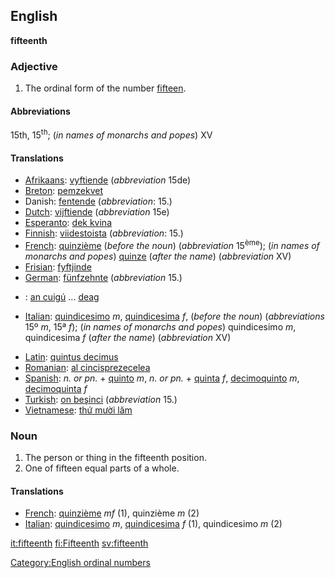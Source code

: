 ==English==
'''fifteenth'''

===Adjective===

# The ordinal form of the number [[fifteen]].

====Abbreviations====
15th, 15<sup>th</sup>; (''in names of monarchs and popes'') XV

====Translations====

* [[Afrikaans]]: [[vyftiende]] (''abbreviation'' 15de)
* [[Breton]]: [[pemzekvet]]
*Danish: [[fentende]] (''abbreviation'': 15.)
* [[Dutch]]: [[vijftiende]] (''abbreviation'' 15e)
* [[Esperanto]]: [[dek kvina]]
* [[Finnish]]: [[viidestoista]] (''abbreviation'': 15.)
* [[French]]: [[quinzième]] (''before the noun'') (''abbreviation'' 15<sup>ème</sup>); (''in names of monarchs and popes'') [[quinze]] (''after the name'') (''abbreviation'' XV)
* [[Frisian]]: [[fyftjinde]]
* [[German]]: [[fünfzehnte]] (''abbreviation'' 15.)
* {{ga}}: [[an cuigú]] ... [[deag]]
* [[Italian]]: [[quindicesimo]] ''m'', [[quindicesima]] ''f'', (''before the noun'') (''abbreviations'' 15º ''m'', 15ª ''f''); (''in names of monarchs and popes'') quindicesimo ''m'', quindicesima ''f'' (''after the name'') (''abbreviation'' XV)

* [[Latin]]: [[quintus decimus]]
* [[Romanian]]: [[al cincisprezecelea]]
* [[Spanish]]: ''n. or pn.'' + [[quinto]] ''m'', ''n. or pn.'' + [[quinta]] ''f'', [[decimoquinto]] ''m'', [[decimoquinta]] ''f''
* [[Turkish]]: [[on beşinci]] (''abbreviation'' 15.)
* [[Vietnamese]]: [[thứ mười lăm]]

===Noun===

#The person or thing in the fifteenth position.
#One of fifteen equal parts of a whole.

====Translations====

*[[French]]: [[quinzième]] ''mf'' (1), quinzième ''m'' (2)
*[[Italian]]: [[quindicesimo]] ''m'', [[quindicesima]] ''f'' (1), quindicesimo ''m'' (2)

[[Category:English ordinal numbers]]

[[it:fifteenth]]
[[fi:Fifteenth]]
[[sv:fifteenth]]